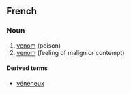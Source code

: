 ==French==

===Noun===
{{infl|fr|noun|g=m}}

# [[venom]] (poison)
# [[venom]] (feeling of malign or contempt)

====Derived terms====
*[[vénéneux]]